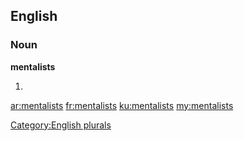 ==English==

===Noun===
'''mentalists'''

# {{plural of|[[mentalist]]}}

[[Category:English plurals]]

[[ar:mentalists]]
[[fr:mentalists]]
[[ku:mentalists]]
[[my:mentalists]]